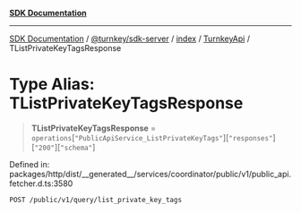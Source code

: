 [**SDK Documentation**](../../../../../../README.mdx)

***

[SDK Documentation](../../../../../../packages.mdx) / [@turnkey/sdk-server](../../../../README.mdx) / [index](../../../README.mdx) / [TurnkeyApi](../README.mdx) / TListPrivateKeyTagsResponse

# Type Alias: TListPrivateKeyTagsResponse

> **TListPrivateKeyTagsResponse** = `operations`\[`"PublicApiService_ListPrivateKeyTags"`\]\[`"responses"`\]\[`"200"`\]\[`"schema"`\]

Defined in: packages/http/dist/\_\_generated\_\_/services/coordinator/public/v1/public\_api.fetcher.d.ts:3580

`POST /public/v1/query/list_private_key_tags`
